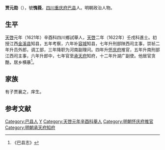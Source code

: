 '''贾元勋'''（{{bd|？||？||}}），號'''愧莪'''，[[四川|四川]][[重庆府|重庆府]][[巴县|巴县]]人。明朝政治人物。

==生平==
[[天啓|天啓]]元年（1621年）辛酉科四川鄉試舉人，[[天啓|天啓]]二年（1622年）壬戌科進士。初授江西[[金溪县|金溪县]]知县，五年考察，六年补[[容城|容城]]知县，七年升刑部陕西司主事，崇祯二年升员外郎，调工部，三年降职为河南副理问。四年升[[怀庆府|怀庆府]]推官，五年升南刑部江西司主事，六年升郎中，七年官至[[承天府|承天府]]知府，十二年升湖广副使。他居官贪酷，居乡横暴<ref>《巴县志》</ref>。

== 家族 ==
有子贾襄之，庠生。

==参考文献==
{{reflist}}

{{天啓二年壬戌科殿試金榜}}

{{Authority control}}

{{DEFAULTSORT:}}
[[Category:巴县人|Category:巴县人]]
[[Category:贾姓|Y]]
[[Category:天啓元年辛酉科舉人|Category:天啓元年辛酉科舉人]]
[[Category:明朝怀庆府推官|Category:明朝怀庆府推官]]
[[Category:明朝承天府知府|Category:明朝承天府知府]]


{{明朝官员小作品}}
